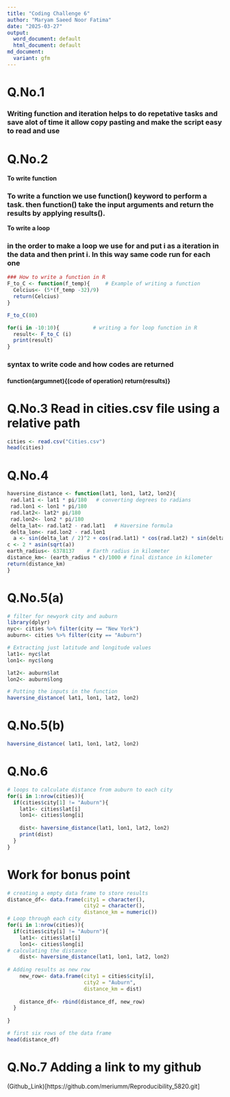 ```yaml
---
title: "Coding Challenge 6"
author: "Maryam Saeed Noor Fatima"
date: "2025-03-27"
output:
  word_document: default
  html_document: default
md_document:
  variant: gfm
---
```


# Q.No.1

### Writing function and iteration helps to do repetative tasks and save alot of time it allow copy pasting and make the script easy to read and use


# Q.No.2
**To write function**

### To write a function we use function() keyword to perform a task. then function() take the input arguments and return the results by applying results().

**To write a loop**

### in the order to make a loop we use for and put i as a iteration in the data and then print i. In this way same code run for each one



```r
### How to write a function in R
F_to_C <- function(f_temp){     # Example of writing a function
  Celcius<- (5*(f_temp -32)/9)
  return(Celcius)
}

F_to_C(80)
```

```r
for(i in -10:10){           # writing a for loop function in R
  result<- F_to_C (i)
  print(result)
}
```

### syntax to write code and how codes are returned
#### function(argumnet){(code of operation) return(results)}

# Q.No.3 Read in cities.csv file using a relative path

```r
cities <- read.csv("Cities.csv")
head(cities)
```
# Q.No.4

```r
haversine_distance <- function(lat1, lon1, lat2, lon2){
 rad.lat1 <- lat1 * pi/180   # converting degrees to radians
 rad.lon1 <- lon1 * pi/180
 rad.lat2<- lat2* pi/180
 rad.lon2<- lon2 * pi/180
 delta_lat<- rad.lat2 - rad.lat1   # Haversine formula
 delta_lon<- rad.lon2 - rad.lon1
  a <- sin(delta_lat / 2)^2 + cos(rad.lat1) * cos(rad.lat2) * sin(delta_lon / 2)^2
c <- 2 * asin(sqrt(a)) 
earth_radius<- 6378137    # Earth radius in kilometer
distance_km<- (earth_radius * c)/1000 # final distance in kilometer
return(distance_km)
}
```



# Q.No.5(a)

```r
# filter for newyork city and auburn
library(dplyr)
nyc<- cities %>% filter(city == "New York") 
auburn<- cities %>% filter(city == "Auburn")

# Extracting just latitude and longitude values
lat1<- nyc$lat
lon1<- nyc$long

lat2<- auburn$lat
lon2<- auburn$long

# Putting the inputs in the function
haversine_distance( lat1, lon1, lat2, lon2)
```

# Q.No.5(b)

```r
haversine_distance( lat1, lon1, lat2, lon2)
```

# Q.No.6

```r
# loops to calculate distance from auburn to each city
for(i in 1:nrow(cities)){
  if(cities$city[1] != "Auburn"){
    lat1<- cities$lat[i]
    lon1<- cities$long[i]
    
    dist<- haversine_distance(lat1, lon1, lat2, lon2)
    print(dist)
  }
}
```


# Work for bonus point

```r
# creating a empty data frame to store results
distance_df<- data.frame(city1 = character(),
                         city2 = character(),
                         distance_km = numeric())
# Loop through each city
for(i in 1:nrow(cities)){
  if(cities$city[i] != "Auburn"){
    lat1<- cities$lat[i]
    lon1<- cities$long[i]
# calculating the distance
    dist<- haversine_distance(lat1, lon1, lat2, lon2)
    
# Adding results as new row
    new_row<- data.frame(city1 = cities$city[i],
                         city2 = "Auburn",
                         distance_km = dist)
    
    distance_df<- rbind(distance_df, new_row)
  }
  
}

# first six rows of the data frame
head(distance_df)
```

# Q.No.7 Adding a link to my github

(Github_Link)[https://github.com/meriumm/Reproducibility_5820.git]

















